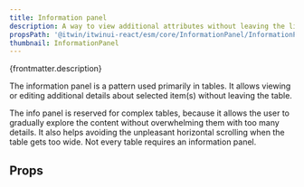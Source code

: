```yaml
---
title: Information panel
description: A way to view additional attributes without leaving the list of items.
propsPath: '@itwin/itwinui-react/esm/core/InformationPanel/InformationPanel.d.ts'
thumbnail: InformationPanel
---
```



<p>{frontmatter.description}</p>

<Placeholder componentPageName='informationpanel' />

<LiveExample src='InformationPanel.main.tsx'>
  <AllExamples.InformationPanelMainExample client:load />
</LiveExample>

The information panel is a pattern used primarily in tables. It allows viewing or editing additional details about selected item(s) without leaving the table.

The info panel is reserved for complex tables, because it allows the user to gradually explore the content without overwhelming them with too many details. It also helps avoiding the unpleasant horizontal scrolling when the table gets too wide. Not every table requires an information panel.

## Props

<PropsTable path={frontmatter.propsPath} />

